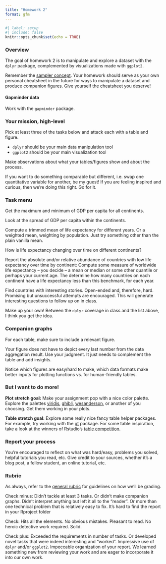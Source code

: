 ```yaml
---
title: "Homework 2"
format: gfm
---
```


```r
#| label: setup
#| include: false
knitr::opts_chunk$set(echo = TRUE)
```

### Overview

The goal of homework 2 is to manipulate and explore a dataset with the `dplyr` package, complemented by visualizations made with `ggplot2`.

Remember the [sampler concept](http://en.wikipedia.org/wiki/Sampler_(needlework)). Your homework should serve as your own personal cheatsheet in the future for ways to manipulate a dataset and produce companion figures. Give yourself the cheatsheet you deserve!

#### Gapminder data

Work with the `gapminder` package.

### Your mission, high-level

Pick at least three of the tasks below and attack each with a table and figure.

-   `dplyr` should be your main data manipulation tool
-   `ggplot2` should be your main visualization tool

Make observations about what your tables/figures show and about the process.

If you want to do something comparable but different, i.e. swap one quantitative variable for another, be my guest! If you are feeling inspired and curious, then we're doing this right. Go for it.

### Task menu

Get the maximum and minimum of GDP per capita for all continents.

Look at the spread of GDP per capita within the continents.

Compute a trimmed mean of life expectancy for different years. Or a weighted mean, weighting by population. Just try something other than the plain vanilla mean.

How is life expectancy changing over time on different continents?

Report the absolute and/or relative abundance of countries with low life expectancy over time by continent: Compute some measure of worldwide life expectancy – you decide – a mean or median or some other quantile or perhaps your current age. The determine how many countries on each continent have a life expectancy less than this benchmark, for each year.

Find countries with interesting stories. Open-ended and, therefore, hard. Promising but unsuccessful attempts are encouraged. This will generate interesting questions to follow up on in class.

Make up your own! Between the `dplyr` coverage in class and the list above, I think you get the idea.

### Companion graphs

For each table, make sure to include a relevant figure.

Your figure does not have to depict every last number from the data aggregation result. Use your judgment. It just needs to complement the table and add insights.

Notice which figures are easy/hard to make, which data formats make better inputs for plotting functions vs. for human-friendly tables.

### But I want to do more!

**Plot stretch goal:** Make your assignment pop with a nice color palette. Explore the palettes [viridis](https://cran.r-project.org/web/packages/viridis/vignettes/intro-to-viridis.html), [ghibli](https://github.com/ewenme/ghibli), [wesanderson](https://github.com/karthik/wesanderson), or another of you choosing. Get them working in your plots.

**Table stretch goal:** Explore some really nice fancy table helper packages. For example, try working with the [gt](https://gt.rstudio.com/) package. For some table inspiration, take a look at the winners of Rstudio's [table competition](https://posit.co/blog/winners-of-the-2022-table-contest/).

### Report your process

You're encouraged to reflect on what was hard/easy, problems you solved, helpful tutorials you read, etc. Give credit to your sources, whether it's a blog post, a fellow student, an online tutorial, etc.

### Rubric

As always, refer to the [general rubric](general-rubric.md) for guidelines on how we'll be grading.

Check minus: Didn't tackle at least 3 tasks. Or didn't make companion graphs. Didn't interpret anything but left it all to the "reader". Or more than one technical problem that is relatively easy to fix. It's hard to find the report in your Rproject folder

Check: Hits all the elements. No obvious mistakes. Pleasant to read. No heroic detective work required. Solid.

Check plus: Exceeded the requirements in number of tasks. Or developed novel tasks that were indeed interesting and "worked". Impressive use of `dplyr` and/or `ggplot2`. Impeccable organization of your report. We learned something new from reviewing your work and are eager to incorporate it into our own work.
